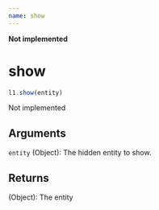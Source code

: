 ```yaml
---
name: show
---
```


**Not implemented**

# show

```js
l1.show(entity)
```

Not implemented

## Arguments

`entity` (Object): The hidden entity to show.

## Returns

(Object): The entity

